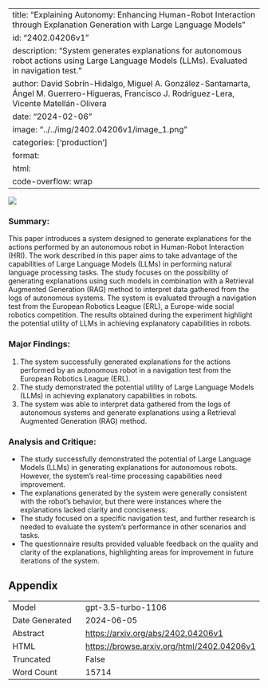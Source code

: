 
---
title: "Explaining Autonomy: Enhancing Human-Robot Interaction through Explanation Generation with Large Language Models"
id: "2402.04206v1"
description: "System generates explanations for autonomous robot actions using Large Language Models (LLMs). Evaluated in navigation test."
author: David Sobrín-Hidalgo, Miguel A. González-Santamarta, Ángel M. Guerrero-Higueras, Francisco J. Rodríguez-Lera, Vicente Matellán-Olivera
date: "2024-02-06"
image: "../../img/2402.04206v1/image_1.png"
categories: ['production']
format:
  html:
    code-overflow: wrap
---

![](../../img/2402.04206v1/image_1.png)

### Summary:
This paper introduces a system designed to generate explanations for the actions performed by an autonomous robot in Human-Robot Interaction (HRI). The work described in this paper aims to take advantage of the capabilities of Large Language Models (LLMs) in performing natural language processing tasks. The study focuses on the possibility of generating explanations using such models in combination with a Retrieval Augmented Generation (RAG) method to interpret data gathered from the logs of autonomous systems. The system is evaluated through a navigation test from the European Robotics League (ERL), a Europe-wide social robotics competition. The results obtained during the experiment highlight the potential utility of LLMs in achieving explanatory capabilities in robots.

### Major Findings:
1. The system successfully generated explanations for the actions performed by an autonomous robot in a navigation test from the European Robotics League (ERL).
2. The study demonstrated the potential utility of Large Language Models (LLMs) in achieving explanatory capabilities in robots.
3. The system was able to interpret data gathered from the logs of autonomous systems and generate explanations using a Retrieval Augmented Generation (RAG) method.

### Analysis and Critique:
- The study successfully demonstrated the potential of Large Language Models (LLMs) in generating explanations for autonomous robots. However, the system's real-time processing capabilities need improvement.
- The explanations generated by the system were generally consistent with the robot's behavior, but there were instances where the explanations lacked clarity and conciseness.
- The study focused on a specific navigation test, and further research is needed to evaluate the system's performance in other scenarios and tasks.
- The questionnaire results provided valuable feedback on the quality and clarity of the explanations, highlighting areas for improvement in future iterations of the system.

## Appendix

|          |          |
|----------|----------|
| Model     | gpt-3.5-turbo-1106       |
| Date Generated     | 2024-06-05       |
| Abstract | [https://arxiv.org/abs/2402.04206v1](https://arxiv.org/abs/2402.04206v1)        |
| HTML     | [https://browse.arxiv.org/html/2402.04206v1](https://browse.arxiv.org/html/2402.04206v1)       |
| Truncated       | False       |
| Word Count       | 15714       |